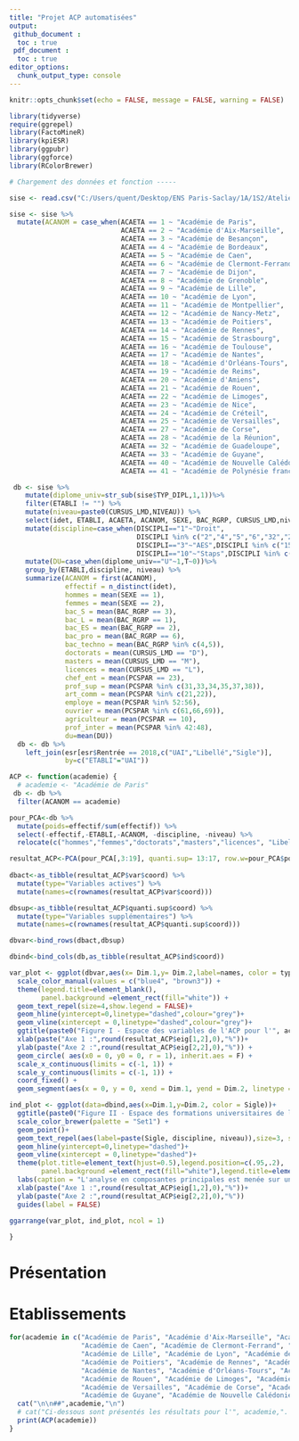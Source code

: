 ```yaml
---
title: "Projet ACP automatisées"
output: 
 github_document : 
  toc : true
 pdf_document : 
  toc : true
editor_options: 
  chunk_output_type: console
---
```


```r
knitr::opts_chunk$set(echo = FALSE, message = FALSE, warning = FALSE)

library(tidyverse)
require(ggrepel)
library(FactoMineR)
library(kpiESR)
library(ggpubr)
library(ggforce)
library(RColorBrewer)
```


```r

# Chargement des données et fonction -----

sise <- read.csv("C:/Users/quent/Desktop/ENS Paris-Saclay/1A/1S2/Atelier CPESR/sise19.csv", header=TRUE, encoding="UTF-8", sep = ";")

sise <- sise %>%
  mutate(ACANOM = case_when(ACAETA == 1 ~ "Académie de Paris", 
                            ACAETA == 2 ~ "Académie d'Aix-Marseille", 
                            ACAETA == 3 ~ "Académie de Besançon", 
                            ACAETA == 4 ~ "Académie de Bordeaux", 
                            ACAETA == 5 ~ "Académie de Caen", 
                            ACAETA == 6 ~ "Académie de Clermont-Ferrand", 
                            ACAETA == 7 ~ "Académie de Dijon", 
                            ACAETA == 8 ~ "Académie de Grenoble", 
                            ACAETA == 9 ~ "Académie de Lille", 
                            ACAETA == 10 ~ "Académie de Lyon", 
                            ACAETA == 11 ~ "Académie de Montpellier", 
                            ACAETA == 12 ~ "Académie de Nancy-Metz", 
                            ACAETA == 13 ~ "Académie de Poitiers", 
                            ACAETA == 14 ~ "Académie de Rennes", 
                            ACAETA == 15 ~ "Académie de Strasbourg", 
                            ACAETA == 16 ~ "Académie de Toulouse", 
                            ACAETA == 17 ~ "Académie de Nantes", 
                            ACAETA == 18 ~ "Académie d'Orléans-Tours", 
                            ACAETA == 19 ~ "Académie de Reims", 
                            ACAETA == 20 ~ "Académie d'Amiens", 
                            ACAETA == 21 ~ "Académie de Rouen", 
                            ACAETA == 22 ~ "Académie de Limoges", 
                            ACAETA == 23 ~ "Académie de Nice", 
                            ACAETA == 24 ~ "Académie de Créteil", 
                            ACAETA == 25 ~ "Académie de Versailles", 
                            ACAETA == 27 ~ "Académie de Corse", 
                            ACAETA == 28 ~ "Académie de la Réunion", 
                            ACAETA == 32 ~ "Académie de Guadeloupe", 
                            ACAETA == 33 ~ "Académie de Guyane", 
                            ACAETA == 40 ~ "Académie de Nouvelle Calédonie", 
                            ACAETA == 41 ~ "Académie de Polynésie française"))

 db <- sise %>%
    mutate(diplome_univ=str_sub(sise$TYP_DIPL,1,1))%>%
    filter(ETABLI != "") %>%
    mutate(niveau=paste0(CURSUS_LMD,NIVEAU)) %>%
    select(idet, ETABLI, ACAETA, ACANOM, SEXE, BAC_RGRP, CURSUS_LMD,niveau, DISCIPLI, PCSPAR,diplome_univ) %>%
    mutate(discipline=case_when(DISCIPLI=="1"~"Droit",
                                DISCIPLI %in% c("2","4","5","6","32","20")~"SHS",
                                DISCIPLI=="3"~"AES",DISCIPLI %in% c("15","9","33")~"Sciences",
                                DISCIPLI=="10"~"Staps",DISCIPLI %in% c("11","12","13","34","40")~"Santé",))%>%
    mutate(DU=case_when(diplome_univ=="U"~1,T~0))%>% 
    group_by(ETABLI,discipline, niveau) %>%
    summarize(ACANOM = first(ACANOM),
              effectif = n_distinct(idet),
              hommes = mean(SEXE == 1),
              femmes = mean(SEXE == 2),
              bac_S = mean(BAC_RGRP == 3),
              bac_L = mean(BAC_RGRP == 1),
              bac_ES = mean(BAC_RGRP == 2),
              bac_pro = mean(BAC_RGRP == 6),
              bac_techno = mean(BAC_RGRP %in% c(4,5)),
              doctorats = mean(CURSUS_LMD == "D"),
              masters = mean(CURSUS_LMD == "M"),
              licences = mean(CURSUS_LMD == "L"),
              chef_ent = mean(PCSPAR == 23),
              prof_sup = mean(PCSPAR %in% c(31,33,34,35,37,38)),
              art_comm = mean(PCSPAR %in% c(21,22)),
              employe = mean(PCSPAR %in% 52:56),
              ouvrier = mean(PCSPAR %in% c(61,66,69)),
              agriculteur = mean(PCSPAR == 10),
              prof_inter = mean(PCSPAR %in% 42:48),
              du=mean(DU)) 
  db <- db %>%
    left_join(esr[esr$Rentrée == 2018,c("UAI","Libellé","Sigle")],
              by=c("ETABLI"="UAI"))

ACP <- function(academie) {
  # academie <- "Académie de Paris"
 db <- db %>%
  filter(ACANOM == academie)

pour_PCA<-db %>% 
  mutate(poids=effectif/sum(effectif)) %>% 
  select(-effectif,-ETABLI,-ACANOM, -discipline, -niveau) %>% 
  relocate(c("hommes","femmes","doctorats","masters","licences", "Libellé", "Sigle"),.after= prof_inter)

resultat_ACP<-PCA(pour_PCA[,3:19], quanti.sup= 13:17, row.w=pour_PCA$poids, graph = FALSE)
  
dbact<-as_tibble(resultat_ACP$var$coord) %>% 
  mutate(type="Variables actives") %>% 
  mutate(names=c(rownames(resultat_ACP$var$coord)))

dbsup<-as_tibble(resultat_ACP$quanti.sup$coord) %>% 
  mutate(type="Variables supplémentaires") %>% 
  mutate(names=c(rownames(resultat_ACP$quanti.sup$coord)))

dbvar<-bind_rows(dbact,dbsup)

dbind<-bind_cols(db,as_tibble(resultat_ACP$ind$coord))

var_plot <- ggplot(dbvar,aes(x= Dim.1,y= Dim.2,label=names, color = type))+
  scale_color_manual(values = c("blue4", "brown3")) +
  theme(legend.title=element_blank(),
        panel.background =element_rect(fill="white")) +
  geom_text_repel(size=4,show.legend = FALSE)+
  geom_hline(yintercept=0,linetype="dashed",colour="grey")+
  geom_vline(xintercept = 0,linetype="dashed",colour="grey")+
  ggtitle(paste0("Figure I - Espace des variables de l'ACP pour l'", academie)) +
  xlab(paste("Axe 1 :",round(resultat_ACP$eig[1,2],0),"%"))+
  ylab(paste("Axe 2 :",round(resultat_ACP$eig[2,2],0),"%")) +
  geom_circle( aes(x0 = 0, y0 = 0, r = 1), inherit.aes = F) + 
  scale_x_continuous(limits = c(-1, 1)) +
  scale_y_continuous(limits = c(-1, 1)) +
  coord_fixed() +
  geom_segment(aes(x = 0, y = 0, xend = Dim.1, yend = Dim.2, linetype = type), arrow = arrow())

ind_plot <- ggplot(data=dbind,aes(x=Dim.1,y=Dim.2, color = Sigle))+
  ggtitle(paste0("Figure II - Espace des formations universitaires de l'", academie))+
  scale_color_brewer(palette = "Set1") +
  geom_point()+
  geom_text_repel(aes(label=paste(Sigle, discipline, niveau)),size=3, show.legend = FALSE)+
  geom_hline(yintercept=0,linetype="dashed")+
  geom_vline(xintercept = 0,linetype="dashed")+
  theme(plot.title=element_text(hjust=0.5),legend.position=c(.95,.2),
        panel.background =element_rect(fill="white"),legend.title=element_blank())+
  labs(caption = "L'analyse en composantes principales est menée sur une aggrégation par établissement, discipline et niveau.")+
  xlab(paste("Axe 1 :",round(resultat_ACP$eig[1,2],0),"%"))+
  ylab(paste("Axe 2 :",round(resultat_ACP$eig[2,2],0),"%"))
  guides(label = FALSE)

ggarrange(var_plot, ind_plot, ncol = 1)
   
}
```

# Présentation 



# Etablissements

```r
for(academie in c("Académie de Paris", "Académie d'Aix-Marseille", "Académie de Besançon", "Académie de Bordeaux",
                  "Académie de Caen", "Académie de Clermont-Ferrand", "Académie de Dijon", "Académie de Grenoble",
                  "Académie de Lille", "Académie de Lyon", "Académie de Montpellier", "Académie de Nancy-Metz",
                  "Académie de Poitiers", "Académie de Rennes", "Académie de Strasbourg", "Académie de Toulouse",
                  "Académie de Nantes", "Académie d'Orléans-Tours", "Académie de Reims", "Académie d'Amiens",
                  "Académie de Rouen", "Académie de Limoges", "Académie de Nice", "Académie de Créteil", 
                  "Académie de Versailles", "Académie de Corse", "Académie de la Réunion", "Académie de Guadeloupe",
                  "Académie de Guyane", "Académie de Nouvelle Calédonie", "Académie de Polynésie française")) {
  cat("\n\n##",academie,"\n")
  # cat("Ci-dessous sont présentés les résultats pour l'", academie,". L'Analyse en composantes principales a été menée sur les données par établissement, discipline et niveau, ce qui constitue pour cette académie",nrow(db[db$ACANOM == academie]), "observations. La variance totale expliquée par les deux axes les plus significatifs est de",round(resultat_ACP$eig[1,2]+resultat_ACP$eig[2,2]), "%.")
  print(ACP(academie))
}
```

